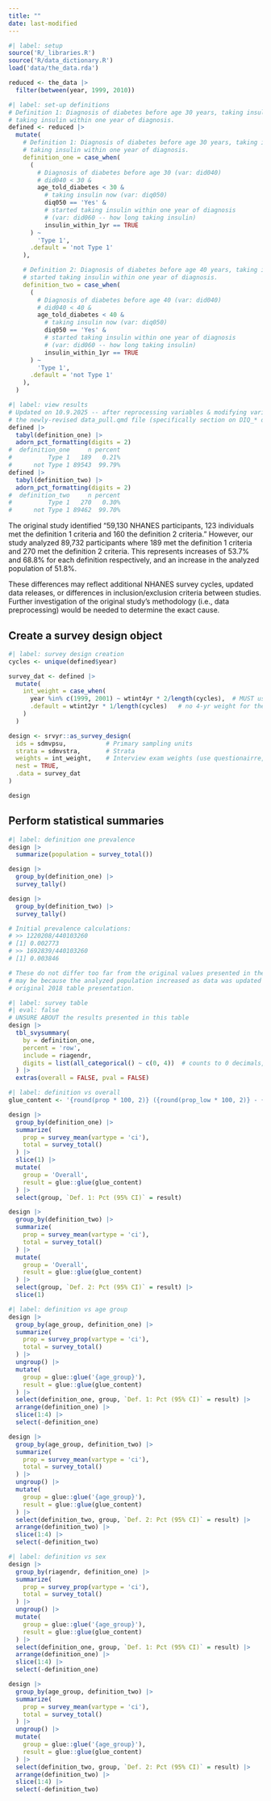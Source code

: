```yaml
---
title: ""
date: last-modified
---
```



```r
#| label: setup
source('R/_libraries.R')
source('R/data_dictionary.R')
load('data/the_data.rda')

reduced <- the_data |>
  filter(between(year, 1999, 2010))
```

```r
#| label: set-up definitions
# Definition 1: Diagnosis of diabetes before age 30 years, taking insulin now, started
# taking insulin within one year of diagnosis.
defined <- reduced |>
  mutate(
    # Definition 1: Diagnosis of diabetes before age 30 years, taking insulin now, started
    # taking insulin within one year of diagnosis.
    definition_one = case_when(
      (
        # Diagnosis of diabetes before age 30 (var: did040)
        # did040 < 30 &
        age_told_diabetes < 30 &
          # taking insulin now (var: diq050)
          diq050 == 'Yes' &
          # started taking insulin within one year of diagnosis
          # (var: did060 -- how long taking insulin)
          insulin_within_1yr == TRUE
      ) ~
        'Type 1',
      .default = 'not Type 1'
    ),

    # Definition 2: Diagnosis of diabetes before age 40 years, taking insulin now,
    # started taking insulin within one year of diagnosis.
    definition_two = case_when(
      (
        # Diagnosis of diabetes before age 40 (var: did040)
        # did040 < 40 &
        age_told_diabetes < 40 &
          # taking insulin now (var: diq050)
          diq050 == 'Yes' &
          # started taking insulin within one year of diagnosis
          # (var: did060 -- how long taking insulin)
          insulin_within_1yr == TRUE
      ) ~
        'Type 1',
      .default = 'not Type 1'
    ),
  )
```


```r
#| label: view results
# Updated on 10.9.2025 -- after reprocessing variables & modifying variable names. See
# the newly-revised data_pull.qmd file (specifically section on DIQ_* diabetes data).
defined |>
  tabyl(definition_one) |>
  adorn_pct_formatting(digits = 2)
#  definition_one     n percent
#          Type 1   189   0.21%
#      not Type 1 89543  99.79%
defined |>
  tabyl(definition_two) |>
  adorn_pct_formatting(digits = 2)
#  definition_two     n percent
#          Type 1   270   0.30%
#      not Type 1 89462  99.70%
```

The original study identified "59,130 NHANES participants, 123 individuals met the 
definition 1 criteria and 160 the definition 2 criteria." However, our study analyzed 
89,732 participants where 189 met the definition 1 criteria and 270 met the definition 2 
criteria. This represents increases of 53.7% and 68.8% for each definition respectively,
and an increase in the analyzed population of 51.8%.

These differences may reflect additional NHANES survey cycles, updated data releases, 
or differences in inclusion/exclusion criteria between studies. Further investigation 
of the original study's methodology (i.e., data preprocessing) would be needed to 
determine the exact cause.


## Create a survey design object

```r
#| label: survey design creation
cycles <- unique(defined$year)

survey_dat <- defined |> 
  mutate(
    int_weight = case_when(
      year %in% c(1999, 2001) ~ wtint4yr * 2/length(cycles),  # MUST use 4-yr weight here
      .default = wtint2yr * 1/length(cycles)   # no 4-yr weight for these cycles
    )
  )

design <- srvyr::as_survey_design(
  ids = sdmvpsu,           # Primary sampling units
  strata = sdmvstra,       # Strata  
  weights = int_weight,    # Interview exam weights (use questionairre, non-exam)
  nest = TRUE,
  .data = survey_dat
)

design
```

## Perform statistical summaries

```r
#| label: definition one prevalence
design |> 
  summarize(population = survey_total())

design |> 
  group_by(definition_one) |> 
  survey_tally()

design |> 
  group_by(definition_two) |> 
  survey_tally()

# Initial prevalence calculations:
# >> 1220208/440103260
# [1] 0.002773
# >> 1692839/440103260
# [1] 0.003846

# These do not differ too far from the original values presented in the Table 2.5. This
# may be because the analyzed population increased as data was updated as compared to the
# original 2018 table presentation. 
```


```r
#| label: survey table
#| eval: false
# UNSURE ABOUT the results presented in this table
design |> 
  tbl_svysummary(
    by = definition_one,
    percent = 'row',
    include = riagendr,
    digits = list(all_categorical() ~ c(0, 4))  # counts to 0 decimals, % to 4
  ) |> 
  extras(overall = FALSE, pval = FALSE)
```


```r
#| label: definition vs overall
glue_content <- '{round(prop * 100, 2)} ({round(prop_low * 100, 2)} - {round(prop_upp * 100, 2)})'

design |> 
  group_by(definition_one) |> 
  summarize(
    prop = survey_mean(vartype = 'ci'),
    total = survey_total()
  ) |> 
  slice(1) |> 
  mutate(
    group = 'Overall',
    result = glue::glue(glue_content)
  ) |> 
  select(group, `Def. 1: Pct (95% CI)` = result)

design |> 
  group_by(definition_two) |> 
  summarize(
    prop = survey_mean(vartype = 'ci'),
    total = survey_total()
  ) |> 
  mutate(
    group = 'Overall',
    result = glue::glue(glue_content)
  ) |> 
  select(group, `Def. 2: Pct (95% CI)` = result) |> 
  slice(1)
```

```r
#| label: definition vs age group
design |> 
  group_by(age_group, definition_one) |> 
  summarize(
    prop = survey_prop(vartype = 'ci'),
    total = survey_total()
  ) |> 
  ungroup() |> 
  mutate(
    group = glue::glue('{age_group}'),
    result = glue::glue(glue_content)
  ) |> 
  select(definition_one, group, `Def. 1: Pct (95% CI)` = result) |> 
  arrange(definition_one) |> 
  slice(1:4) |> 
  select(-definition_one)

design |> 
  group_by(age_group, definition_two) |> 
  summarize(
    prop = survey_mean(vartype = 'ci'),
    total = survey_total()
  ) |> 
  ungroup() |> 
  mutate(
    group = glue::glue('{age_group}'),
    result = glue::glue(glue_content)
  ) |> 
  select(definition_two, group, `Def. 2: Pct (95% CI)` = result) |> 
  arrange(definition_two) |> 
  slice(1:4) |> 
  select(-definition_two)
```

```r
#| label: definition vs sex
design |> 
  group_by(riagendr, definition_one) |> 
  summarize(
    prop = survey_prop(vartype = 'ci'),
    total = survey_total()
  ) |> 
  ungroup() |> 
  mutate(
    group = glue::glue('{age_group}'),
    result = glue::glue(glue_content)
  ) |> 
  select(definition_one, group, `Def. 1: Pct (95% CI)` = result) |> 
  arrange(definition_one) |> 
  slice(1:4) |> 
  select(-definition_one)

design |> 
  group_by(age_group, definition_two) |> 
  summarize(
    prop = survey_mean(vartype = 'ci'),
    total = survey_total()
  ) |> 
  ungroup() |> 
  mutate(
    group = glue::glue('{age_group}'),
    result = glue::glue(glue_content)
  ) |> 
  select(definition_two, group, `Def. 2: Pct (95% CI)` = result) |> 
  arrange(definition_two) |> 
  slice(1:4) |> 
  select(-definition_two)
```